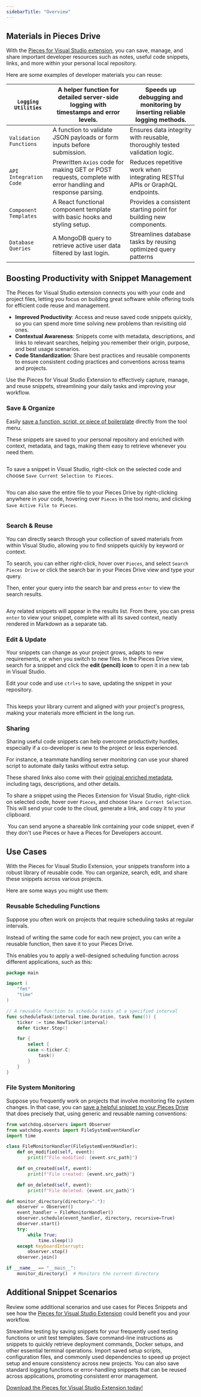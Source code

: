 ```yaml
---
sidebarTitle: "Overview"
---
```


## Materials in Pieces Drive

With the <a target="_blank" href="https://marketplace.visualstudio.com/items?itemName=MeshIntelligentTechnologiesInc.PiecesVisualStudio">Pieces for Visual Studio extension</a>, you can save, manage, and share important developer resources such as notes, useful code snippets, links, and more within your personal local repository.

Here are some examples of developer materials you can reuse:

| `Logging Utilities`    | A helper function for detailed server-side logging with timestamps and error levels.                        | Speeds up debugging and monitoring by inserting reliable logging methods.   |
| ---------------------- | ----------------------------------------------------------------------------------------------------------- | --------------------------------------------------------------------------- |
| `Validation Functions` | A function to validate JSON payloads or form inputs before submission.                                      | Ensures data integrity with reusable, thoroughly tested validation logic.   |
| `API Integration Code` | Prewritten `Axios` code for making GET or POST requests, complete with error handling and response parsing. | Reduces repetitive work when integrating RESTful APIs or GraphQL endpoints. |
| `Component Templates`  | A React functional component template with basic hooks and styling setup.                                   | Provides a consistent starting point for building new components.           |
| `Database Queries`     | A MongoDB query to retrieve active user data filtered by last login.                                        | Streamlines database tasks by reusing optimized query patterns              |

## Boosting Productivity with Snippet Management

The Pieces for Visual Studio extension connects you with your code and project files, letting you focus on building great software while offering tools for efficient code reuse and management.

- **Improved Productivity**: Access and reuse saved code snippets quickly, so you can spend more time solving new problems than revisiting old ones.
- **Contextual Awareness**: Snippets come with metadata, descriptions, and links to relevant searches, helping you remember their origin, purpose, and best usage scenarios.
- **Code Standardization**: Share best practices and reusable components to ensure consistent coding practices and conventions across teams and projects.

Use the Pieces for Visual Studio Extension to effectively capture, manage, and reuse snippets, streamlining your daily tasks and improving your workflow.

### Save & Organize

Easily [save a function, script, or piece of boilerplate](https://docs.pieces.app/products/extensions-plugins/visual-studio/drive/save-snippets) directly from the tool menu.

These snippets are saved to your personal repository and enriched with context, metadata, and tags, making them easy to retrieve whenever you need them.

<img className="mx-auto" />

To save a snippet in Visual Studio, right-click on the selected code and choose `Save Current Selection to Pieces`.

<img className="mx-auto" />

You can also save the entire file to your Pieces Drive by right-clicking anywhere in your code, hovering over `Pieces` in the tool menu, and clicking `Save Active File to Pieces`.

<img className="mx-auto" />

### Search & Reuse

You can directly search through your collection of saved materials from within Visual Studio, allowing you to find snippets quickly by keyword or context.

To search, you can either right-click, hover over `Pieces`, and select `Search Pieces Drive` or click the search bar in your Pieces Drive view and type your query.

Then, enter your query into the search bar and press `enter` to view the search results.

<img className="mx-auto" />

Any related snippets will appear in the results list. From there, you can press `enter` to view your snippet, complete with all its saved context, neatly rendered in Markdown as a separate tab.

### Edit & Update

Your snippets can change as your project grows, adapts to new requirements, or when you switch to new files. In the Pieces Drive view, search for a snippet and click the **edit (pencil) icon** to open it in a new tab in Visual Studio.

Edit your code and use `ctrl+s` to save, updating the snippet in your repository.

<img className="mx-auto" />

This keeps your library current and aligned with your project's progress, making your materials more efficient in the long run.

### Sharing

Sharing useful code snippets can help overcome productivity hurdles, especially if a co-developer is new to the project or less experienced.

For instance, a teammate handling server monitoring can use your shared script to automate daily tasks without extra setup.

These shared links also come with their [original enriched metadata](https://docs.pieces.app/products/extensions-plugins/visual-studio/drive/save-snippets#whats-stored-when-you-save-a-snippet), including tags, descriptions, and other details.

To share a snippet using the Pieces Extension for Visual Studio, right-click on selected code, hover over `Pieces`, and choose `Share Current Selection`. This will send your code to the cloud, generate a link, and copy it to your clipboard.

<img className="mx-auto" />

<tip>
You can send anyone a shareable link containing your code snippet, even if they don't use Pieces or have a Pieces for Developers account.
</tip>

## Use Cases

With the Pieces for Visual Studio Extension, your snippets transform into a robust library of reusable code. You can organize, search, edit, and share these snippets across various projects.

Here are some ways you might use them:

### Reusable Scheduling Functions

Suppose you often work on projects that require scheduling tasks at regular intervals.

Instead of writing the same code for each new project, you can write a reusable function, then save it to your Pieces Drive.

This enables you to apply a well-designed scheduling function across different applications, such as this:

```go
package main

import (
	"fmt"
	"time"
)

// A reusable function to schedule tasks at a specified interval
func scheduleTask(interval time.Duration, task func()) {
	ticker := time.NewTicker(interval)
	defer ticker.Stop()

	for {
		select {
		case <-ticker.C:
			task()
		}
	}
}
```

### File System Monitoring

Suppose you frequently work on projects that involve monitoring file system changes. In that case, you can [save a helpful snippet to your Pieces Drive](https://docs.pieces.app/products/extensions-plugins/visual-studio/drive/save-snippets#saving-snippets) that does precisely that, using generic and reusable naming conventions:

```python
from watchdog.observers import Observer
from watchdog.events import FileSystemEventHandler
import time

class FileMonitorHandler(FileSystemEventHandler):
    def on_modified(self, event):
        print(f"File modified: {event.src_path}")

    def on_created(self, event):
        print(f"File created: {event.src_path}")

    def on_deleted(self, event):
        print(f"File deleted: {event.src_path}")

def monitor_directory(directory="."):
    observer = Observer()
    event_handler = FileMonitorHandler()
    observer.schedule(event_handler, directory, recursive=True)
    observer.start()
    try:
        while True:
            time.sleep(1)
    except KeyboardInterrupt:
        observer.stop()
    observer.join()

if __name__ == "__main__":
    monitor_directory()  # Monitors the current directory
```

## **Additional Snippet Scenarios**

Review some additional scenarios and use cases for Pieces Snippets and see how the <a target="_blank" href="https://marketplace.visualstudio.com/items?itemName=MeshIntelligentTechnologiesInc.PiecesVisualStudio">Pieces for Visual Studio Extension</a> could benefit you and your workflow.

<AccordionGroup>
  <Accordion title="Testing Framework Templates">
    Streamline testing by saving snippets for your frequently used testing functions or unit test templates.
  </Accordion>
  <Accordion title="Command-Line Utilities">
    Save command-line instructions as snippets to quickly retrieve deployment commands, Docker setups, and other essential terminal operations.
  </Accordion>
  <Accordion title="Quickly Create New Projects">
    Import saved setup scripts, configuration files, and commonly used dependencies to speed up project setup and ensure consistency across new projects.
  </Accordion>
  <Accordion title="Error Handling & Logging">
    You can also save standard logging functions or error-handling snippets that can be reused across applications, promoting consistent error management.
  </Accordion>
</AccordionGroup>

<a target="_blank" href="https://marketplace.visualstudio.com/items?itemName=MeshIntelligentTechnologiesInc.PiecesVisualStudio">Download the Pieces for Visual Studio Extension today!</a>